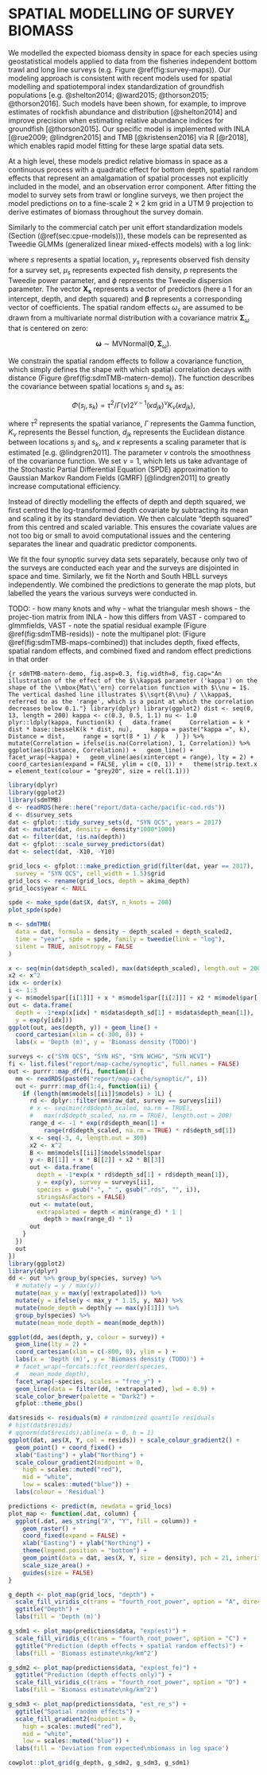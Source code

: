 \clearpage

# SPATIAL MODELLING OF SURVEY BIOMASS {#sec:spatial-modeling}

We modelled the expected biomass density in space for each species using geostatistical models applied to data from the fisheries independent bottom trawl and long line surveys (e.g. Figure \@ref(fig:survey-maps)). Our modeling approach is consistent with recent models used for spatial modelling and spatiotemporal index standardization of groundfish populations [e.g. @shelton2014; @ward2015; @thorson2015; @thorson2016]. Such models have been shown, for example, to improve estimates of rockfish abundance and distribution [@shelton2014] and improve precision when estimating relative abundance indices for groundfish [@thorson2015]. Our specific model is implemented with INLA [@rue2009; @lindgren2015] and TMB [@kristensen2016] via R [@r2018], which enables rapid model fitting for these large spatial data sets.

At a high level, these models predict relative biomass in space as a continuous process with a quadratic effect for bottom depth, spatial random effects that represent an amalgamation of spatial processes not explicitly included in the model, and an observation error component. After fitting the model to survey sets from trawl or longline surveys, we then project the model predictions on to a fine-scale 2 $\times$ 2 km grid in a UTM 9 projection to derive estimates of biomass throughout the survey domain.

Similarly to the commercial catch per unit effort standardization models (Section (\@ref(sec:cpue-models))), these models can be represented as Tweedie GLMMs (generalized linear mixed-effects models) with a log link:

\begin{align}
  y_s &\sim \mathrm{Tweedie}(\mu_s, p, \phi), \quad 1 < p < 2,\\
  \mu_s &= \exp \left( \bm{X}_s \bm{\beta} + \omega_s \right),
\end{align}

where $s$ represents a spatial location, $y_s$ represents observed fish density for a survey set, $\mu_s$ represents expected fish density, $p$ represents the Tweedie power parameter, and $\phi$ represents the Tweedie dispersion parameter. The vector $\bm{X_s}$ represents a vector of predictors (here a 1 for an intercept, depth, and depth squared) and $\bm{\beta}$ represents a corresponding vector of coefficients. The spatial random effects $\omega_s$ are assumed to be drawn from a multivariate normal distribution with a covariance matrix $\bm{\Sigma}_\omega$ that is centered on zero:

$$\bm{\omega} \sim \mathrm{MVNormal} \left( \bm{0}, \bm{\Sigma}_\omega \right).$$

We constrain the spatial random effects to follow a \mbox{Mat\'ern} covariance function, which simply defines the shape with which spatial correlation decays with distance (Figure \@ref(fig:sdmTMB-matern-demo)). The \mbox{Mat\'ern} function describes the covariance between spatial locations $s_j$ and $s_k$ as:

$$\Phi\left( s_j,s_k \right) = \tau^2/\Gamma(\nu)2^{\nu - 1}
    (\kappa d_{jk})^\nu K_\nu \left( \kappa d_{jk} \right),$$

where $\tau^2$ represents the spatial variance, $\Gamma$ represents the Gamma function, $K_\nu$ represents the Bessel function, $d_{jk}$ represents the Euclidean distance between locations $s_j$ and $s_k$, and $\kappa$ represents a scaling parameter that is estimated [e.g. @lindgren2011]. The parameter $\nu$ controls the smoothness of the covariance function. We set $\nu = 1$, which lets us take advantage of the Stochastic Partial Differential Equation (SPDE) approximation to Gaussian Markov Random Fields (GMRF) [@lindgren2011] to greatly increase computational efficiency.

Instead of directly modelling the effects of depth and depth squared, we first centred the log-transformed depth covariate by subtracting its mean and scaling it by its standard deviation. We then calculate "depth squared" from this centred and scaled variable. This ensures the covariate values are not too big or small to avoid computational issues and the centering separates the linear and quadratic predictor components.

We fit the four synoptic survey data sets separately, because only two of the surveys are conducted each year and the surveys are disjointed in space and time. Similarly, we fit the North and South HBLL surveys independently. We combined the predictions to generate the map plots, but labelled the years the various surveys were conducted in.

TODO:
- how many knots and why
- what the triangular mesh shows
- the projec-tion matrix from INLA
- how this differs from VAST
- compared to glmmfields, VAST
- note the spatial residual example (Figure \@ref(fig:sdmTMB-resids))
- note the multipanel plot: (Figure \@ref(fig:sdmTMB-maps-combined)) that includes depth, fixed effects, spatial random effects, and combined fixed and random effect predictions in that order

```{r sdmTMB-matern-demo, fig.asp=0.3, fig.width=8, fig.cap="An illustration of the effect of the $\\kappa$ parameter ('kappa') on the shape of the \\mbox{Mat\\'ern} correlation function with $\\nu = 1$. The vertical dashed line illustrates $\\sqrt{8\\nu} / \\kappa$, referred to as the 'range', which is a point at which the correlation decreases below 0.1."}
library(dplyr)
library(ggplot2)
dist <- seq(0, 13, length = 200)
kappa <- c(0.3, 0.5, 1.1)
nu <- 1.0
plyr::ldply(kappa, function(k) {
  data.frame(
    Correlation = k * dist * base::besselK(k * dist, nu),
    kappa = paste("kappa =", k),
    Distance = dist,
    range = sqrt(8 * 1) / k
  )
}) %>%
  mutate(Correlation = ifelse(is.na(Correlation), 1, Correlation)) %>%
  ggplot(aes(Distance, Correlation)) +
  geom_line() +
  facet_wrap(~kappa) +
  geom_vline(aes(xintercept = range), lty = 2) +
  coord_cartesian(expand = FALSE, ylim = c(0, 1)) +
  theme(strip.text.x = element_text(colour = "grey20", size = rel(1.1)))
```


```r
library(dplyr)
library(ggplot2)
library(sdmTMB)
d <- readRDS(here::here("report/data-cache/pacific-cod.rds"))
d <- d$survey_sets
dat <- gfplot:::tidy_survey_sets(d, "SYN QCS", years = 2017)
dat <- mutate(dat, density = density*1000*1000)
dat <- filter(dat, !is.na(depth))
dat <- gfplot:::scale_survey_predictors(dat)
dat <- select(dat, -X10, -Y10)

grid_locs <- gfplot:::make_prediction_grid(filter(dat, year == 2017),
  survey = "SYN QCS", cell_width = 1.5)$grid
grid_locs <- rename(grid_locs, depth = akima_depth)
grid_locs$year <- NULL
```

```r
spde <- make_spde(dat$X, dat$Y, n_knots = 200)
plot_spde(spde)
```

```r
m <- sdmTMB(
  data = dat, formula = density ~ depth_scaled + depth_scaled2,
  time = "year", spde = spde, family = tweedie(link = "log"),
  silent = TRUE, anisotropy = FALSE
)
```

```r
x <- seq(min(dat$depth_scaled), max(dat$depth_scaled), length.out = 200)
x2 <- x^2
idx <- order(x)
i <- 1:3
y <- m$model$par[[i[1]]] + x * m$model$par[[i[2]]] + x2 * m$model$par[[i[3]]]
out <- data.frame(
  depth = -1*exp(x[idx] * m$data$depth_sd[1] + m$data$depth_mean[1]),
  y = exp(y[idx]))
ggplot(out, aes(depth, y)) + geom_line() +
  coord_cartesian(xlim = c(-300, 0)) +
  labs(x = 'Depth (m)', y = 'Biomass density (TODO)')
```

```r
surveys <- c("SYN QCS", "SYN HS", "SYN WCHG", "SYN WCVI")
fi <- list.files("report/map-cache/synoptic", full.names = FALSE)
out <- purrr::map_df(fi, function(i) {
  mm <- readRDS(paste0("report/map-cache/synoptic/", i))
  out <- purrr::map_df(1:4, function(ii) {
    if (length(mm$models[[ii]]$models) > 1L) {
      rd <- dplyr::filter(mm$raw_dat, survey == surveys[ii])
      # x <- seq(min(rd$depth_scaled, na.rm = TRUE),
      #   max(rd$depth_scaled, na.rm = TRUE), length.out = 200)
      range_d <- -1 * exp(rd$depth_mean[1] +
          range(rd$depth_scaled, na.rm = TRUE) * rd$depth_sd[1])
      x <- seq(-3, 4, length.out = 300)
      x2 <- x^2
      B <- mm$models[[ii]]$models$model$par
      y <- B[[1]] + x * B[[2]] + x2 * B[[3]]
      out <- data.frame(
        depth = -1*exp(x * rd$depth_sd[1] + rd$depth_mean[1]),
        y = exp(y), survey = surveys[ii],
        species = gsub("-", " ", gsub(".rds", "", i)),
        stringsAsFactors = FALSE)
      out <- mutate(out,
        extrapolated = depth < min(range_d) * 1 |
          depth > max(range_d) * 1)
      out
    }
  })
  out
})
library(ggplot2)
library(dplyr)
dd <- out %>% group_by(species, survey) %>%
  # mutate(y = y / max(y))
  mutate(max_y = max(y[!extrapolated])) %>%
  mutate(y = ifelse(y < max_y * 1.15, y, NA)) %>%
  mutate(mode_depth = depth[y == max(y)[1]]) %>%
  group_by(species) %>%
  mutate(mean_mode_depth = mean(mode_depth))

ggplot(dd, aes(depth, y, colour = survey)) +
  geom_line(lty = 2) +
  coord_cartesian(xlim = c(-800, 0), ylim = ) +
  labs(x = 'Depth (m)', y = 'Biomass density (TODO)') +
  # facet_wrap(~forcats::fct_reorder(species,
  #   mean_mode_depth),
  facet_wrap(~species, scales = "free_y") +
  geom_line(data = filter(dd, !extrapolated), lwd = 0.9) +
  scale_color_brewer(palette = "Dark2") +
  gfplot::theme_pbs()
```


```r
dat$resids <- residuals(m) # randomized quantile residuals
# hist(dat$resids)
# qqnorm(dat$resids);abline(a = 0, b = 1)
ggplot(dat, aes(X, Y, col = resids)) + scale_colour_gradient2() +
  geom_point() + coord_fixed() +
  xlab("Easting") + ylab("Northing") +
  scale_colour_gradient2(midpoint = 0,
    high = scales::muted("red"),
    mid = "white",
    low = scales::muted("blue")) +
  labs(colour = 'Residual')
```

```r
predictions <- predict(m, newdata = grid_locs)
plot_map <- function(.dat, column) {
  ggplot(.dat, aes_string("X", "Y", fill = column)) +
    geom_raster() +
    coord_fixed(expand = FALSE) +
    xlab("Easting") + ylab("Northing") +
    theme(legend.position = "bottom") +
    geom_point(data = dat, aes(X, Y, size = density), pch = 21, inherit.aes = FALSE) +
    scale_size_area() +
    guides(size = FALSE)
}
```

```r
g_depth <- plot_map(grid_locs, "depth") +
  scale_fill_viridis_c(trans = "fourth_root_power", option = "A", direction = -1) +
  ggtitle("Depth") +
  labs(fill = 'Depth (m)')
```

```r
g_sdm1 <- plot_map(predictions$data, "exp(est)") +
  scale_fill_viridis_c(trans = "fourth_root_power", option = "C") +
  ggtitle("Prediction (depth effects + spatial random effects)") +
  labs(fill = 'Biomass estimate\nkg/km^2')
```

```r
g_sdm2 <- plot_map(predictions$data, "exp(est_fe)") +
  ggtitle("Prediction (depth effects only)") +
  scale_fill_viridis_c(trans = "fourth_root_power", option = "D") +
  labs(fill = 'Biomass estimate\nkg/km^2')
```

```r
g_sdm3 <- plot_map(predictions$data, "est_re_s") +
  ggtitle("Spatial random effects") +
  scale_fill_gradient2(midpoint = 0,
    high = scales::muted("red"),
    mid = "white",
    low = scales::muted("blue")) +
  labs(fill = 'Deviation from expected\nbiomass in log space')
```

```r
cowplot::plot_grid(g_depth, g_sdm2, g_sdm3, g_sdm1)
```

\clearpage

